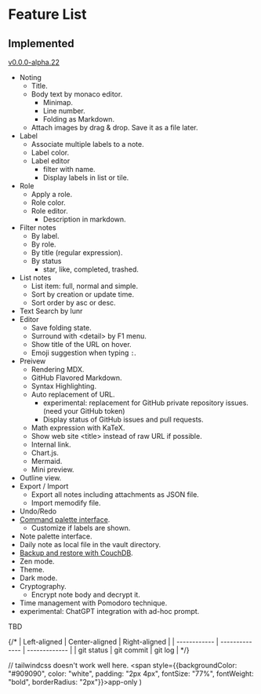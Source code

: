 # Feature List

## Implemented
[v0.0.0-alpha.22](https://github.com/memodify/memodify.github.io/releases/tag/v0.0.0-alpha.22)

- Noting
    - Title.
    - Body text by monaco editor.
        - Minimap.
        - Line number.
        - Folding as Markdown.
    - Attach images by drag & drop. Save it as a file later.
- Label
    - Associate multiple labels to a note.
    - Label color.
    - Label editor
        - filter with name.
        - Display labels in list or tile.
- Role
    - Apply a role.
    - Role color.
    - Role editor.
        - Description in markdown.
- Filter notes
    - By label.
    - By role.
    - By title (regular expression).
    - By status
        - star, like, completed, trashed.
- List notes
    - List item: full, normal and simple.
    - Sort by creation or update time.
    - Sort order by asc or desc.
- Text Search by lunr
- Editor
    - Save folding state.
    - Surround with \<detail> by F1 menu.
    - Show title of the URL on hover.
    - Emoji suggestion when typing `:`.
- Preivew
    - Rendering MDX.
    - GitHub Flavored Markdown.
    - Syntax Highlighting.
    - Auto replacement of URL.
        - <a id="replaceurlprivaterepository" />experimental: replacement for GitHub private repository issues. (need your GitHub token)
        - Display status of GitHub issues and pull requests.
    - Math expression with KaTeX.
    - Show web site \<title> instead of raw URL if possible.
    - Internal link.
    - Chart.js.
    - Mermaid.
    - Mini preview.
- Outline view.
- Export / Import
    - Export all notes including attachments as JSON file.
    - Import memodify file.
- Undo/Redo
- [Command palette interface](/docs/#command-palette).
    - Customize if labels are shown.
- Note palette interface.
- Daily note as local file in the vault directory. <AppTag />
- [Backup and restore with CouchDB](/docs/#couchdb).
- Zen mode.
- Theme.
- Dark mode.
- Cryptography.
    - Encrypt note body and decrypt it.
- Time management with Pomodoro technique.
- experimental: ChatGPT integration with ad-hoc prompt.

TBD

{/* | Left-aligned | Center-aligned | Right-aligned |
| ------------ | -------------- | ------------- |
| git status   | git commit     | git log       | */}

  // tailwindcss doesn't work well here.
  <span style={{backgroundColor: "#909090", color: "white", padding: "2px 4px", fontSize: "77%", fontWeight: "bold", borderRadius: "2px"}}>app-only</span>
)
